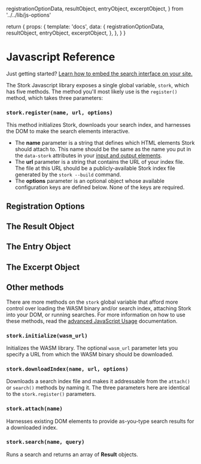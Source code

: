   registrationOptionData,
  resultObject,
  entryObject,
  excerptObject,
} from '../../lib/js-options'

  return {
    props: {
      template: 'docs',
      data: {
        registrationOptionData,
        resultObject,
        entryObject,
        excerptObject,
      },
    },
  }
}

# Javascript Reference

Just getting started? [Learn how to embed the search interface on your site.](/docs/interface)

The Stork Javascript library exposes a single global variable, `stork`, which has five methods. The method you'll most likely use is the `register()` method, which takes three parameters:

### `stork.register(name, url, options)`

This method initializes Stork, downloads your search index, and harnesses the DOM to make the search elements interactive.

- The **name** parameter is a string that defines which HTML elements Stork should attach to. This name should be the same as the name you put in the `data-stork` attributes in your [input and output elements](/docs/interface).
- The **url** parameter is a string that contains the URL of your index file. The file at this URL should be a publicly-available Stork index file generated by the <code>stork --build</code> command.
- The <strong>options</strong> parameter is an optional object whose available configuration keys are defined below. None of the keys are required.

<!--

### `stork.initialize(url)`

This method initializes Stork by fetching, compiling, and loading the WASM blob. It takes a single optional parameter, `url`, which defines the URL of the Stork WASM blob. If you want to self-host Stork, you must serve the WASM blob with the proper MIME type and pass the WASM blob into this method. If `url` is omitted, Stork will fall back to the WASM blob served from the Stork CDN.

### `stork.downloadIndex(name, url, options)`

This method downloads the index file from your server and registers it with the WASM executable. The parameters here are the same as the parameters for `stork.register()`.

### `stork.attach(name)`

This method attaches the Stork DOM methods to your existing HTML. This method can be run multiple times in a single page load, which can be helpful for single-page-applications that might create and destroy your existing search DOM elements.

### `stork.search(name, query)`

This method lets you programmatically search a Stork index from your page's Javascript. This method is meant to be used in scenarios where you don't want to use Stork's DOM management at all. It returns an array of **Result** objects.

-->

## Registration Options

<ApiReferenceTable options={props.data.registrationOptionData} />

## The Result Object

<ApiReferenceTable options={props.data.resultObject} />

## The Entry Object

<ApiReferenceTable options={props.data.entryObject} />

## The Excerpt Object

<ApiReferenceTable options={props.data.excerptObject} />

## Other methods

There are more methods on the `stork` global variable that afford more control over loading the WASM binary and/or search index, attaching Stork into your DOM, or running searches. For more information on how to use these methods, read the [advanced JavaScript Usage](/docs/advanced-js) documentation.

### `stork.initialize(wasm_url)`

Initializes the WASM library. The optional `wasm_url` parameter lets you specify a URL from which the WASM binary should be downloaded.

### `stork.downloadIndex(name, url, options)`

Downloads a search index file and makes it addressable from the `attach()` or `search()` methods by naming it. The three parameters here are identical to the `stork.register()` parameters.

### `stork.attach(name)`

Harnesses existing DOM elements to provide as-you-type search results for a downloaded index.

### `stork.search(name, query)`

Runs a search and returns an array of **Result** objects.